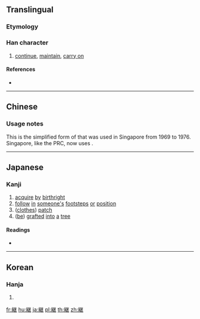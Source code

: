 {{character info/new}}
{{also|继}}
==Translingual==
{{Han simplified forms|繼|継|继}}

===Etymology===
{{Han simp|繼|f=㡭|t=⿺𠃊米}}

===Han character===
{{Han char|rn=120|rad=糸|as=07|sn=13|four=|canj=VFVFD|ids=⿰糹⿺𠃊米}}

# [[continue]], [[maintain]], [[carry on]]

====References====
* {{Han ref|kx=0926.201|dkj=27531|hdz=53407.070|uh=7D99}}

----

==Chinese==
{{zh-see|繼|v}}
===Usage notes===
This is the simplified form of {{l|zh|繼}} that was used in Singapore from 1969 to 1976. Singapore, like the PRC, now uses {{l|zh|继}}.

----

==Japanese==

===Kanji===
{{ja-kanji|grade=c|rs=糸07|style=s|kyu=繼}}

# [[acquire]] [[by]] [[birthright]]
# [[follow]] [[in]] [[someone's]] [[footsteps]] [[or]] [[position]]
# ([[clothes]]) [[patch]]
# ([[be]]) [[grafted]] [[into]] [[a]] [[tree]]

====Readings====
* {{ja-readings|goon=[[け]] (ke)|kanon=[[けい]] (kei)|kun=[[つぐ]] (tsugu), [[つぎ]] (tsugi), [[まま]] (mama)|nanori=}}

----

==Korean==

===Hanja===
{{ko-hanja|hangeul=계|eumhun=|rv=gye|mr=kye|y=kyey}}

# {{defn|lang=ko|sort=糸07}}

[[fr:継]]
[[hu:継]]
[[ja:継]]
[[pl:継]]
[[th:継]]
[[zh:継]]